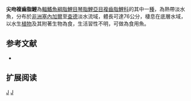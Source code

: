 {{Speciesbox 
| genus = Distichodus
| species = rostratus
| status = LC
| status_system = IUCN3.1
| authority =  [[Günther|Günther]], 1864
| synonyms = *''Distichodus martini,Steindachner, 1870''
}}
'''尖吻複齒脂鯉'''為[[輻鰭魚綱|輻鰭魚綱]][[脂鯉目|脂鯉目]][[琴脂鯉亞目|琴脂鯉亞目]][[複齒脂鯉科|複齒脂鯉科]]的其中一[[種|種]]，為熱帶淡水魚，分布於[[非洲|非洲]][[塞內加爾|塞內加爾]]至[[查德|查德]]淡水流域，體長可達76公分，棲息在底層水域，以水生[[植物|植物]]及其附著生物為食，生活習性不明，可做為食用魚。

==参考文献==
{{refbegin}}
*{{FishBase_species|genus=Distichodus|species=rostratus|year=2014|month=1}}
{{refend}}

== 扩展阅读 ==
{{refbegin}}
{{wikispecies-inline|Distichodus rostratus|尖吻複齒脂鯉}}
{{refend}}

{{Taxonbar|from=Q5548738}}

[[Category:食用魚|J]]
[[Category:複齒脂鯉屬|J]]


{{魚類小作品}}